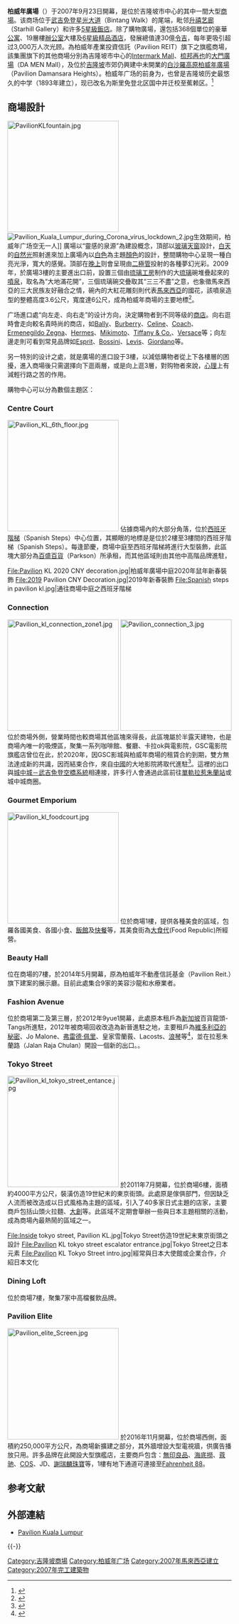 {{Infobox shopping mall
  | shopping_mall_name = 柏威年廣場<br>Pavilion Kuala Lumpur
  | image              = Pavilion KL Entrance.jpg
  | location           = {{MYS}}[[吉隆坡|吉隆坡]][[武吉免登|武吉免登]]
  | opening_date       = 2007年9月23日
  | number_of_stores   = 450間
  | floor_area         = 1,300,000英呎
  | floors             = 7
  | address            = [[武吉免登|武吉免登]]路，[[吉隆坡|吉隆坡]]
  | website            = [http://www.pavilion-kl.com]
| mapframe-zoom = 16
}}
  
'''柏威年廣場'''（{{lang-ms|Pavilion Kuala Lumpur}}）于2007年9月23日開幕，是位於吉隆坡市中心的其中一間大型[[商場|商場]]。该商场位于[[武吉免登|武吉免登]][[星光大道|星光大道]]（Bintang Walk）的尾端，毗邻[[升禧艺廊|升禧艺廊]]（Starhill Gallery）和许多[[5星級|5星級]][[飯店|飯店]]。除了購物廣場，還包括368個單位的豪華[[公寓|公寓]]、19層樓[[辦公室|辦公室]]大樓及[[6星級|6星級]][[精品|精品]][[酒店|酒店]]，發展總值達30億[[令吉|令吉]]，每年更吸引超过3,000万人次光顾。為柏威年產業投資信託（Pavilion REIT）旗下之旗艦商場，該集團旗下的其他商場分別為吉隆坡市中心的[[Intermark_Mall|Intermark Mall]]、[[梳邦再也|梳邦再也]]的[[大門廣場|大門廣場]]（DA MEN Mall），及位於[[吉隆坡|吉隆坡]]市郊仍興建中未開業的[[白沙羅高原柏威年廣場|白沙羅高原柏威年廣場]]（Pavilion Damansara Heights）。柏威年广场的前身为{{tsl|en|Bukit Bintang Girls' School|武吉免登女校}}，也曾是吉隆坡历史最悠久的中学（1893年建立），现已改名为斯里免登北区国中并迁校至蕉赖区。<ref>{{Cite web|title=Untitled — 给吉隆坡长大的你我……|url=https://kheeka-blog.tumblr.com/post/32906106598/%E7%BB%99%E5%90%89%E9%9A%86%E5%9D%A1%E9%95%BF%E5%A4%A7%E7%9A%84%E4%BD%A0%E6%88%91/amp|access-date=2021-08-11|work=kheeka-blog.tumblr.com|archive-date=2021-08-11|archive-url=https://web.archive.org/web/20210811161035/https://kheeka-blog.tumblr.com/post/32906106598/%E7%BB%99%E5%90%89%E9%9A%86%E5%9D%A1%E9%95%BF%E5%A4%A7%E7%9A%84%E4%BD%A0%E6%88%91/amp|dead-url=no}}</ref>

== 商場設計 ==
[[File:PavilionKLfountain.jpg|250px]]
[[File:Pavilion_Kuala_Lumpur_during_Corona_virus_lockdown_2.jpg|thumb]]生效期间，柏威年广场空无一人]]
廣場以“靈感的泉源”為建設概念，頂部以[[玻璃|玻璃]][[天窗|天窗]]設計，[[白天|白天]]的[[阳光|自然光]]照射進來加上廣場內以[[白色|白色]]為主題[[顏色|顏色]]的設計，整間購物中心呈現一種白亮光淨，寬大的感覺。頂部在[[晚上|晚上]]则會呈現由[[二極管|二極管]]投射的各種夢幻光彩。2009年，於廣場3樓的主要進出口前，設置三個由[[琉璃工房|琉璃工房]]制作的大[[琉璃|琉璃]]碗堆疊起來的[[噴泉|噴泉]]，取名為“大地滿花開”，三個琉璃碗交疊取其“三三不盡”之意，也象徵馬來西亞的三大民族友好融合之情，碗內的大紅花雕刻則代表[[馬來西亞|馬來西亞]]的國花，該噴泉造型的整體高度3.6公尺，寬度達6公尺，成為柏威年商場的主要地標<ref>{{Cite web|title=楊惠姍大圓花滿盛燦.琉璃滿載祝福|url=http://www.guangming.com.my/node/76825|accessdate=2009-10-13}}{{Dead link}}</ref>。

广场進口處“向左走、向右走”的设计方向，決定購物者到不同等级的[[商店|商店]]。向右逛時會走向較名貴時尚的商店，如[[Bally|Bally]]、[[Burberry|Burberry]]、[[Celine|Celine]]、[[Coach|Coach]]、[[Ermenegildo_Zegna|Ermenegildo Zegna]]、[[Hermes|Hermes]]、[[Mikimoto|Mikimoto]]、[[Tiffany_&_Co.|Tiffany & Co.]]、[[Versace|Versace]]等；向左邊走則可看到常見品牌如[[Esprit|Esprit]]、[[Bossini|Bossini]]、[[Levis|Levis]]、[[Giordano|Giordano]]等。

另一特別的设计之處，就是廣場的進口設于3樓，以減低購物者從上下各樓層的困擾，進入商場後只需選擇向下逛兩層，或是向上逛3層，對购物者來說，[[心理|心理]]上有減輕行路之苦的作用。

購物中心可以分為數個主題区：
===Centre Court===
[[File:Pavilion_KL_6th_floor.jpg|250px]]
佔據商場內的大部分角落，位於[[西班牙階梯|西班牙階梯]]（Spanish Steps）中心位置，其顯眼的地標是是位於2樓至3樓間的西班牙階梯（Spanish Steps）。每逢節慶，商場中庭至西班牙階梯將進行大型裝飾，此區塊大部分為[[百盛百貨|百盛百貨]]（Parkson）所承租，而其他區域則由其他中高階品牌進駐，
<gallery>
File:Pavilion KL 2020 CNY decoration.jpg|柏威年廣場中庭2020年鼠年新春裝飾
File:2019 Pavilion CNY Decoration.jpg|2019年新春裝飾
File:Spanish steps in pavilion kl.jpg|通往商場中庭之西班牙階梯
</gallery>

===Connection===
[[File:Pavilion_kl_connection_zone1.jpg|250px]]
[[File:Pavilion_connection_3.jpg|250px]]
位於商場外側，營業時間也較商場其他區塊來得長，此區塊屬於半露天建物，也是商場內唯一的吸煙區，聚集一系列咖啡館、餐廳、卡拉ok與電影院，GSC電影院旗艦店曾位在此，於2020年，因GSC影城與柏威年商場的租賃合約到期，雙方無法達成新的共識，因而結束合作，來自[[中國|中國]]的大地影院將取代進駐<ref>{{Cite web|title=柏威年GSC本月17日结业‧中国大地影院入驻|url=https://www.sinchew.com.my/content/content_2212945.html|accessdate=2020-02-07}}</ref>。這裡的出口與[[城中城－武吉免登空橋系統|城中城－武吉免登空橋系統]]相連接，許多行人會通過此區前往[[單軌拉惹朱蘭站|單軌拉惹朱蘭站]]或城中城商圈。

===Gourmet Emporium===
[[File:Pavilion_kl_foodcourt.jpg|250px]]
位於商場1樓，提供各種美食的區域，包羅各國美食、各國小食、[[飯館|飯館]]及[[快餐|快餐]]等，其美食街為[[大食代|大食代]](Food Republic)所經營。

===Beauty Hall===
位在商場的7樓，於2014年5月開幕，原為柏威年不動產信託基金（Pavilion Reit.）旗下建案的展示廳。目前此處集合9家的美容沙龍和水療業者。

===Fashion Avenue===
位於商場第二及第三層，於2012年9yue1開幕，此處原本租戶為[[新加坡|新加坡]]百貨龍頭-Tangs所進駐，2012年被商場回收改造為新晉進駐之地，主要租戶為[[維多利亞的秘密|維多利亞的秘密]]、Jo Malone、[[弗雷德·佩里|弗雷德·佩里]]、皇家雪蘭莪、Lacosts、[[浪琴|浪琴]]等<ref>{{Cite web|title=柏威年產託1350萬投資服裝街|url=http://biz.sinchew.com.my/node/56117#ixzz6KM3jPr9g|accessdate=2012-01-20}}{{Dead link|date=2020年7月 |bot=InternetArchiveBot |fix-attempted=yes }}</ref>，並在拉惹朱蘭路（Jalan Raja Chulan）開設一個新的出口。。 

===Tokyo Street===
[[File:Pavilion_kl_tokyo_street_entance.jpg|250px]]
於2011年7月開幕，位於商場6樓，面積約4000平方公尺，裝潢仿造19世紀末的東京街頭。此處原是傢俱部門，但因缺乏人流而被改造成以日式風格為主題的區域，引入了40多家日式主題的店家，主要商戶包括山頭火拉麵、[[大創|大創]]等。此區域不定期會舉辦一些與日本主題相關的活動，成為商場內最熱鬧的區域之一。
<gallery>
File:Inside tokyo street, Pavilion KL.jpg|Tokyo Street仿造19世紀末東京街頭之設計
File:Pavilion KL tokyo street escalator entrance.jpg|Tokyo Street之日本元素
File:Pavilion KL Tokyo Street intro.jpg|經常與日本大使館或企業合作，介紹日本文化
</gallery>

===Dining Loft===
位於商場7樓，聚集7家中高檔餐飲品牌。

===Pavilion Elite===
[[File:Pavilion_elite_Screen.jpg|250px]]
於2016年11月開幕，位於商場西側，面積約250,000平方公尺，為商場新擴建之部分，其外牆增設大型電視牆，供廣告播放只用。許多品牌在此開設大型旗艦店，主要商戶包含：[[無印良品|無印良品]]、[[海底撈|海底撈]]、[[蔻驰|蔻驰]]、[[COS|COS]]、JD、[[謝瑞麟珠寶|謝瑞麟珠寶]]等，1樓有地下通道可連接至[[Fahrenheit_88|Fahrenheit 88]]。

== 参考文献 ==
{{Reflist}}

== 外部連結 ==
{{Portal|马来西亚}}
{{Commons category|Pavilion Kuala Lumpur}}
* [http://www.pavilion-kl.com/ Pavilion Kuala Lumpur] {{Wayback|url=http://www.pavilion-kl.com/ |date=20070904211124 }}

{{-}}
{{星光大道吉隆坡城中城商圈}}
{{巴生谷流域商場}}

[[Category:吉隆坡商場|Category:吉隆坡商場]]
[[Category:柏威年广场|Category:柏威年广场]]
[[Category:2007年馬來西亞建立|Category:2007年馬來西亞建立]]
[[Category:2007年完工建築物|Category:2007年完工建築物]]